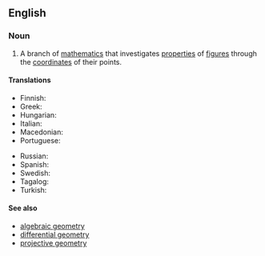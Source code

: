 ==English==

===Noun===
{{wikipedia}}
{{en-noun|-}}

# {{lb|en|geometry}} A branch of [[mathematics]] that investigates [[properties]] of [[figure]]s through the [[coordinate]]s of their points.

====Translations====
{{trans-top|branch of mathematics}}
* Finnish: {{t+|fi|analyyttinen geometria}}
* Greek: {{t|el|αναλυτική γεωμετρία|f}}
* Hungarian: {{t+|hu|analitikus geometria}}
* Italian: {{t+|it|geometria analitica|f}}
* Macedonian: {{t|mk|аналитичка геометрија|f|tr=analítička geométrija}}
* Portuguese: {{t|pt|geometria analítica|f}}
{{trans-mid}}
* Russian: {{t|ru|аналити́ческая геоме́трия|f}}
* Spanish: {{t|es|geometría analítica|f}}
* Swedish: {{t|sv|analytisk geometri|c}}
* Tagalog: {{t|tl|suriing sukgisan}}
* Turkish: {{t|tr|analitik geometri}}
{{trans-bottom}}

====See also====
* [[algebraic geometry]]
* [[differential geometry]]
* [[projective geometry]]
